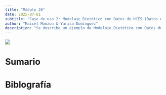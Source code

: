 ```yaml
---
title: "Módulo 20"
date: 2025-07-01
subtitle: "Caso de uso 2: Modelaje Dietético con Datos de HCES (Datos de la República Dominicana )"
author: "Maicel Monzon & Yarisa Domínguez"
description: "Se describe un ejemplo de Modelaje Dietético con Datos de HCES (Datos de la República Dominicana)"
---
```


![](/static/images/modulo15.png){fig-align="center"}

# Sumario




# Biblografía
